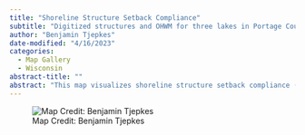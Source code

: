 ```yaml
---
title: "Shoreline Structure Setback Compliance"
subtitle: "Digitized structures and OHWM for three lakes in Portage County, Wisconsin."
author: "Benjamin Tjepkes"
date-modified: "4/16/2023"
categories:
  - Map Gallery
  - Wisconsin
abstract-title: ""
abstract: "This map visualizes shoreline structure setback compliance (in accordance with Wisconsin NR 115.05(1)(b)) for Mud, Penny, and Tree Lakes in Portage County, Wisconsin. All primary structures in each lake-adjacent parcel were outlined using heads-up digitizing techniques. The distance to water was then determined using the Near tool in ArcMap, referencing the ordinary high water mark for compliance."
---
```


![Map Credit: Benjamin Tjepkes](../gallery/img-map-4.jpg)



